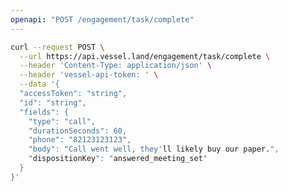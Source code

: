 ```yaml
---
openapi: "POST /engagement/task/complete"
---
```


<RequestExample>

```bash Request
curl --request POST \
  --url https://api.vessel.land/engagement/task/complete \
  --header 'Content-Type: application/json' \
  --header 'vessel-api-token: ' \
  --data '{
  "accessToken": "string",
  "id": "string",
  "fields": {
    "type": "call",
    "durationSeconds": 60,
    "phone": "82123123123",
    "body": "Call went well, they'll likely buy our paper.",
    "dispositionKey": "answered_meeting_set"
  }
}'
```

</RequestExample>
